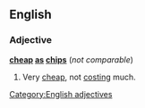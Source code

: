 ==English==

===Adjective===
'''[[cheap]] [[as]] [[chips]]''' (''not comparable'')

# {{British|NZ|simile}} Very [[cheap]], not [[cost]]ing much.

[[Category:English adjectives]]